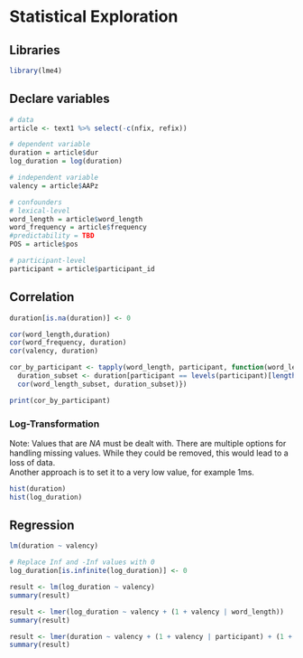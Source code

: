 # Statistical Exploration

## Libraries
```r
library(lme4)
```

## Declare variables
```r
# data
article <- text1 %>% select(-c(nfix, refix))

# dependent variable
duration = article$dur
log_duration = log(duration)

# independent variable
valency = article$AAPz

# confounders
# lexical-level 
word_length = article$word_length
word_frequency = article$frequency
#predictability = TBD
POS = article$pos

# participant-level
participant = article$participant_id
```


## Correlation
```r
duration[is.na(duration)] <- 0

cor(word_length,duration)
cor(word_frequency, duration)
cor(valency, duration)
```
```r
cor_by_participant <- tapply(word_length, participant, function(word_length_subset) {
  duration_subset <- duration[participant == levels(participant)[length(word_length_subset)]]
  cor(word_length_subset, duration_subset)})

print(cor_by_participant)
```


### Log-Transformation
Note: Values that are *NA* must be dealt with. There are multiple options for handling missing values. 
While they could be removed, this would lead to a loss of data.  
Another approach is to set it to a very low value, for example 1ms.
```r
hist(duration)
hist(log_duration)
```

## Regression
```r
lm(duration ~ valency)
```


```r
# Replace Inf and -Inf values with 0
log_duration[is.infinite(log_duration)] <- 0

result <- lm(log_duration ~ valency)
summary(result)
```

```r
result <- lmer(log_duration ~ valency + (1 + valency | word_length))
summary(result)
```


```r
result <- lmer(duration ~ valency + (1 + valency | participant) + (1 + valency | word_length))
summary(result)
```



